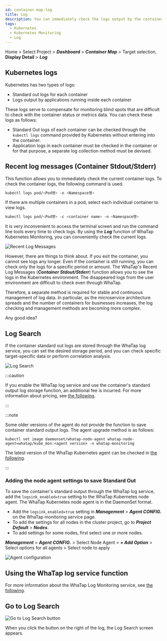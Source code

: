 ```yaml
---
id: container-map-log
title: Log
description: You can immediately check the logs output by the containers or applications inside containers.
tags:
  - Kubernetes
  - Kubernetes Monitoring
  - Log
---
```


Home > Select Project > **_Dashboard_** > **_Container Map_** > Target selection, **Display Detail** > **_Log_**

## Kubernetes logs

Kubernetes has two types of logs:

-   Standard out logs for each container
-   Logs output by applications running inside each container

These logs serve to compensate for monitoring blind spots that are difficult to check with the container status or metrics data. You can check these logs as follows:

-   Standard Out logs of each container can be checked through the `kubectl logs` command provided by Kubernetes without entering into the container.
-   Application logs in each container must be checked in the container or for that purpose, a separate log collection method must be devised.

## Recent log messages (Container Stdout/Stderr)

This function allows you to immediately check the current container logs. To check the container logs, the following command is used.

```bash
kubectl logs pod/<Pod명> -n <Namespace명>
```

If there are multiple containers in a pod, select each individual container to view logs.

```bash
kubectl logs pod/<Pod명> -c <container name> -n <Namespace명>
```

It is very inconvenient to access the terminal screen and run the command line tools every time to check logs. By using the **_Log_** function of WhaTap Kubernetes Monitoring, you can conveniently check the current logs. 

![Recent Log Messages](/img/kubernetes-container-stdout.png)

However, there are things to think about. If you exit the container, you cannot see logs any longer. Even if the container is still running, you can check only the logs for a specific period or amount. The WhaTap's Recent Log Messages (**_Container Stdout/Stderr_**) function allows you to see the logs in the Kubernetes environment. The disappeared logs from the user environment are difficult to check even through WhaTap. 

Therefore, a separate method is required for stable and continuous management of log data. In particular, as the microservice architecture spreads and the number of containers for businesses increases, the log checking and management methods are becoming more complex.

Any good idea?

## Log Search

If the container standard out logs are stored through the WhaTap log service, you can set the desired storage period, and you can check specific target-specific data or perform correlation analysis.

![Log Search](https://img.whatap.io/media/images/whatap_kubernetes_container_map_log_search.png)

:::caution

If you enable the WhaTap log service and use the container's standard output log storage function, an additional fee is incurred. For more information about pricing, see [the following](https://www.whatap.io/ko/pricing/).

:::

:::note

Some older versions of the agent do not provide the function to save container standard output logs. The agent upgrade method is as follows:

```bahs title='Agent update'
kubectl set image daemonset/whatap-node-agent whatap-node-agent=whatap/kube_mon:<agent version> -n whatap-monitoring
```

The latest version of the WhaTap Kubernetes agent can be checked in [the following](https://hub.docker.com/r/whatap/kube_mon/tags).

:::

### Adding the node agent settings to save Standard Out

To save the container's standard output through the WhaTap log service, add the `logsink_enabled=true` setting to the WhaTap Kubernetes node agent. The WhaTap Kubernetes node agent is in the DaemonSet format.

-   Add the `logsink_enabled=true` setting in **_Management_** > **_Agent CONFIG._** on the WhaTap monitoring service page.
-   To add the settings for all nodes in the cluster project, go to **_Project Default_** > **_Nodes_**.
-   To add settings for some nodes, first select one or more nodes.

**_Management_** > **_Agent CONFIG._** > Select Node Agent > **_+ Add Option_** > Select options for all agents > Select node to apply 

![Agent configuration](https://img.whatap.io/media/images/whatap_kubernetes_container_map_logsink_enabled.png)

## Using the WhaTap log service function

For more information about the WhaTap Log Monitoring service, see [the following](../log/introduction).

## Go to Log Search

![Go to Log Search button](https://img.whatap.io/media/images/whatap_kubernetes_container_map_log_button.png)

When you click the button on the right of the log, the Log Search screen appears.
